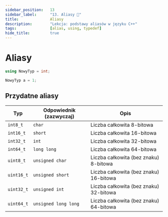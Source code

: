 ```yaml
---
sidebar_position:	13
sidebar_label:		"13. Aliasy 🚧"
title:				Aliasy
description:		"Lekcja: podstawy aliasów w języku C++"
tags:				[alias, using, typedef]
hide_title:			true
---
```



<NotFinished/>

# Aliasy

```cpp title="🔹 Tworzenie własnego aliasu"
using NowyTyp = int;
```
```cpp title="🔹 Przykład użycia"
NowyTyp a = 1;
```

## Przydatne aliasy

| Typ | Odpowiednik (zazwyczaj) | Opis |
| ---- | ----- | ----- |
| `int8_t` | `char` | Liczba całkowita 8-bitowa |
| `int16_t` | `short` | Liczba całkowita 16-bitowa |
| `int32_t` | `int` | Liczba całkowita 32-bitowa |
| `int64_t` | `long long` | Liczba całkowita 64-bitowa |
| `uint8_t` | `unsigned char` | Liczba całkowita (bez znaku) 8-bitowa |
| `uint16_t` | `unsigned short` | Liczba całkowita (bez znaku) 16-bitowa |
| `uint32_t` | `unsigned int` | Liczba całkowita (bez znaku) 32-bitowa |
| `uint64_t` | `unsigned long long` | Liczba całkowita (bez znaku) 64-bitowa |

